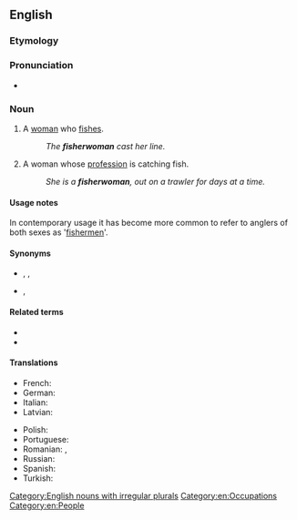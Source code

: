 ==English==

===Etymology===
{{compound|en|fisher|woman}}

===Pronunciation===
* {{a|UK}} {{IPA|/ˈfɪʃəˌwʊmən/|lang=en}}

===Noun===
{{en-noun|fisherwomen}}

# A [[woman]] who [[fish#Verb|fishes]].
#: ''The '''fisherwoman''' cast her line.''
# A woman whose [[profession]] is catching fish.
#: ''She is a '''fisherwoman''', out on a trawler for days at a time.''

====Usage notes====
In contemporary usage it has become more common to refer to anglers of both sexes as '[[fisherman|fishermen]]'.

====Synonyms====
* {{sense|woman who fishes}} {{l|en|fisherman}}, {{l|en|angler}}, {{l|en|fisher}}
* {{sense|woman whose profession is catching fish}} {{l|en|fisherman}}, {{l|en|fisher}}

====Related terms====
* {{l|en|fish}}
* {{l|en|fishing}}

====Translations====
{{trans-top|woman catching fish}}
* French: {{t+|fr|pêcheuse|f}}
* German: {{t|de|Fischerin|f}}
* Italian: {{t|it|pescatrice|f}}
* Latvian: {{t|lv|zvejniece|f}}
{{trans-mid}}
* Polish: {{t|pl|rybaczka|f}}
* Portuguese: {{t+|pt|pescadora|f}}
* Romanian: {{t|ro|[[femeie]]-[[pescar]]|f}}, {{t+|ro|pescăriță|f}}
* Russian: {{t+|ru|рыба́чка|f}}
* Spanish: {{t+|es|pescadora|f}}
* Turkish: {{t+|tr|balıkçı}}
{{trans-bottom}}

[[Category:English nouns with irregular plurals]]
[[Category:en:Occupations]]
[[Category:en:People]]